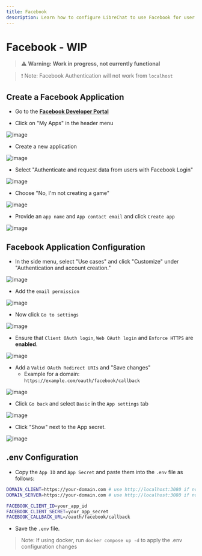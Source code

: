 ```yaml
---
title: Facebook
description: Learn how to configure LibreChat to use Facebook for user authentication.
---
```


# Facebook - WIP

> ⚠️ **Warning: Work in progress, not currently functional**

> ❗ Note: Facebook Authentication will not work from `localhost`

## Create a Facebook Application

- Go to the **[Facebook Developer Portal](https://developers.facebook.com/)**

- Click on "My Apps" in the header menu

![image](https://github.com/danny-avila/LibreChat/assets/32828263/b75ccb8b-d56b-41b7-8b0d-a32c2e762962)

- Create a new application

![image](https://github.com/danny-avila/LibreChat/assets/32828263/706f050d-5423-44cc-80f0-120913695d8f)

- Select "Authenticate and request data from users with Facebook Login"

![image](https://github.com/danny-avila/LibreChat/assets/32828263/2ebbb571-afe8-429e-ab39-be6e83d12c01)

- Choose "No, I'm not creating a game"

![image](https://github.com/danny-avila/LibreChat/assets/32828263/88b5160a-9c72-414a-bbcc-7717b81106f3)

- Provide an `app name` and `App contact email` and click `Create app`

![image](https://github.com/danny-avila/LibreChat/assets/32828263/e1282c9e-4e7d-4cbe-82c9-cc76967f83e1)

## Facebook Application Configuration

- In the side menu, select "Use cases" and click "Customize" under "Authentication and account creation."

![image](https://github.com/danny-avila/LibreChat/assets/32828263/39f4bb70-d9dc-4d1c-8443-2666fe56499b)

-  Add the `email permission`

![image](https://github.com/danny-avila/LibreChat/assets/32828263/dfa20879-2cb8-4daf-883d-3790854afca0)

- Now click `Go to settings`

![image](https://github.com/danny-avila/LibreChat/assets/32828263/512213a2-bd8b-4fd3-96c7-0de6d3222ddd)

- Ensure that `Client OAuth login`, `Web OAuth login` and `Enforce HTTPS` are **enabled**.

![image](https://github.com/danny-avila/LibreChat/assets/32828263/3a7d935b-97bf-493b-b909-39ecf9b3432b)

- Add a `Valid OAuth Redirect URIs` and "Save changes"
    - Example for a domain: `https://example.com/oauth/facebook/callback`

![image](https://github.com/danny-avila/LibreChat/assets/32828263/ef8e54ee-a766-4871-9719-d4eff7a770b6)

- Click `Go back` and select `Basic` in the `App settings` tab

![image](https://github.com/danny-avila/LibreChat/assets/32828263/0d14f702-5183-422e-a12c-5d1b6031581b)

- Click "Show" next to the App secret.

![image](https://github.com/danny-avila/LibreChat/assets/32828263/9a009e37-2bb6-4da6-b5c7-9139c3db6185)

## .env Configuration

- Copy the `App ID` and `App Secret` and paste them into the `.env` file as follows:

```bash filename=".env"
DOMAIN_CLIENT=https://your-domain.com # use http://localhost:3080 if not using a custom domain
DOMAIN_SERVER=https://your-domain.com # use http://localhost:3080 if not using a custom domain

FACEBOOK_CLIENT_ID=your_app_id
FACEBOOK_CLIENT_SECRET=your_app_secret
FACEBOOK_CALLBACK_URL=/oauth/facebook/callback
```

- Save the `.env` file.

> Note: If using docker, run `docker compose up -d` to apply the .env configuration changes
